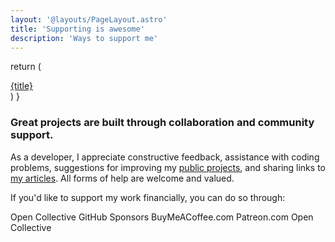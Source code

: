 ```yaml
---
layout: '@layouts/PageLayout.astro'
title: 'Supporting is awesome'
description: 'Ways to support me'
---
```



  return (
    <a href={link} target='_blank' rel='noopener noreferrer' class='w-full !no-underline'>
      <div
        class='w-full aspect-square flex flex-col items-center border rounded-2xl group hover:border-primary hover:bg-primary'
      >
        <div class='flex-1 p-2 mx-8 mt-8 text-primary group-hover:text-base-content'>
          <Icon icon={icon} class='h-full w-full group-hover:drop-shadow-sm' />
        </div>
        <div
          class='my-4 mx-2 text-center tracking-wider group-hover:text-base-content group-hover:text-shadow-sm'
        >
          {title}
        </div>
      </div>
    </a>
  )
}

<h3 class="!mt-0">Great projects are built through collaboration and community support.</h3>

As a developer, I appreciate constructive feedback, assistance with coding problems, suggestions for improving my 
[public projects](https://github.com/Avaray?tab=repositories), and sharing links to [my articles](/). 
All forms of help are welcome and valued.

If you'd like to support my work financially, you can do so through:

<div class='grid grid-cols-2 sm:grid-cols-3 md:grid-cols-4 lg:grid-cols-5 gap-4 [&>*]:min-w-0 my-8'>
  <Card title='Revolut' link='https://revolut.me/ufo' icon="simple-icons:revolut">Open Collective</Card>
  <Card title='GitHub Sponsors' link='https://github.com/sponsors/Avaray/' icon="simple-icons:githubsponsors">GitHub Sponsors</Card>
  <Card title='BuyMeACoffee' link='https://buymeacoffee.com/avaray' icon="simple-icons:buymeacoffee">BuyMeACoffee.com</Card>
  <Card title='Patreon' link='https://patreon.com/Avaray_' icon="simple-icons:patreon">Patreon.com</Card>
  <Card title='Open Collective' link='https://opencollective.com/avaray' icon="bi:opencollective">Open Collective</Card>
</div>
